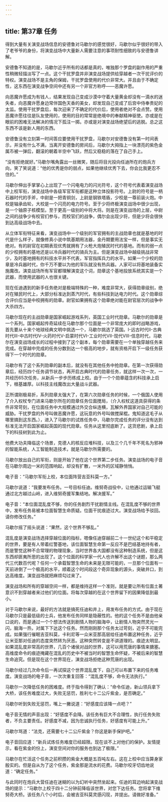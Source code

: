 ```yaml
---
---
---
```

title: 第37章 任务
---



得到大量有关演变战场信息的安德鲁对马歇尔的感觉很好，马歇尔似乎很好的带入了老爷爷的身份，将演变战场中大量新人需要注意的事项耐性细致的与安德鲁讲解。

安德鲁不知道的是，马歇尔近乎所有的话都是真的，唯独那个罗盘的副作用的严重性稍微轻描淡写了一点。这个干扰罗盘并非演变战场提供给穿越者一次干扰评价的特权。演变战场不是主角的保姆，干扰罗盘使用的代价非常大。并且由于不确定性，这东西在演变战争空间中还有另一个非官方称呼——恶魔许愿。

向恶魔许愿成为有钱人，结果发现自己变成沙漠中守着大量黄金却没有一滴水的迷失者，向恶魔许愿身边常伴国色天香的美女，却发现自己变成了后宫中侍奉贵妃的太监。使用干扰罗盘后，每次迎来了不确定的代价后，使用者绝对不会点赞。使用恶魔许愿往往是队友使用的，使用的目的常常是绝境中的奉献精神驱使。亦或是在眼前的困难无法解决的情况下孤注一掷。亦或是对演变战场绝望后的逃脱。总之这东西不该是新人用的东西。

安德鲁没有立刻第一时间答应要使用干扰罗盘，马歇尔对安德鲁没有第一时间表示，并没有什么不满，当离开安德鲁的房间后，马歇尔大拇指上一块漂亮的紫色金属币被一弹后，翻滚的朝着半空中飞跃，然后又稳稳的落在了自己手上。

“没有拒绝就好。”马歇尔嘴角露出一丝微笑，随后将目光投向任迪所在的炮兵方向，笑了笑说道：“他的优秀是你的弱点，如果他继续优秀下去，你会比我更忍不住的。”

马歇尔伸出手掌掌心上出现了一个闪电电力的闪光符号，这个符号代表着演变战场中上校军衔，演变战场中各级军官军衔都是这种立体投影符号。上尉的符号是一柄石器时代的手斧，中尉是一把青铜剑，上尉是钢铁塔盾，少校是一尊前装火炮。中校是轴承齿轮，大校是一个闪亮的电力符号。至于少将终极演变战场中很少出现，是一个铀原子核模型。至于更高一级别的中将大将。则是在演变战场的上层，中尉之间的战争少有校官们参与，而校官们的战争，偶尔会出现少将，但是少将会很快到达高级战场中去。

从立体军衔特征来看，演变战场中一个级别的军官拥有的主战勋章也就是基地的时代是什么样子，就像修真小说中筑基期用法器，金丹期要用法宝一样，但是事实无绝对。有的尉官在初期表现优秀就拥有了火枪大炮殖民时代的基地。而有的弱一点的少校拥有的基地还是以冷兵器时代的骑兵为主。但是演变战场中越级挑战非常少，及时基地拥有的科技水平并不代表，军官指挥兵力的水平。如果一个少校的勋章是冷兵器时代，你千万不要以为他的军队就没有热兵器。人家可以将基地装备实施魔改。演变战场所有军官都理解演变这个词，勋章这个基地投放系统其实是一个武器，而使用武器的人也很关键。

现在任迪遇到的新手任务绝对是极端特殊的一种，难度非常大，获得勋章级别，绝对在殖民时代上，大部分标准达到蒸汽时代，有些科技到达电力时代。这个勋章综合评价应当是中校拥有的勋章。尉官如果拥有这个勋章绝对能在尉官层次的战争中大杀四方。

马歇尔现在的主战勋章是国家崛起游戏系列，英国工业时代勋章。马歇尔的勋章是一个系列。国家崛起传奇延续在马歇尔那个位面是一个非常庞大的即时战略游戏，首先要从十来个地球经典文明中挑选一个，马歇尔挑选了英国。I-远古时代II-古典时代III-中古时代IV-火药时代V-启蒙时代VI-工业时代VII-现代VIII-信息时代，马歇尔在演变战场成长的过程中接到了这个副本，每个勋章需要在一个单独穿越任务来完成。在穿越中完成的任务分数到达一个极高的地步，就有资格开启下一级任务获得下一个时代的勋章。

马歇尔有了这个系列勋章的副本后，就没有在其他任务中抢勋章。在第一次获得勋章后，经历四个任务调节状态，再开启古典时代的勋章任务，就这样一次一次，一共经历65次任务，从新兵一步步历练成上校。由于一个个勋章蕴含的科技承上启下，根基雄厚。以科技主线魔改出大量战斗武器。

正所谓刚极易折，系列勋章太强大了，在第六次勋章任务的时候，一个俄国人使用了介入权杖专门进来马歇尔所在的勋章任务位面搅局，（介入权杖这道具获得的条件非常苛刻，在位面任务中大规模通过外交合纵连横，瓦解外界国家对自己可能的威胁。干扰罗盘的外号叫做恶魔许愿，这玩意的外号叫做搅屎棍。鬼知道这毛子从哪里搞到这东西。），进入了马歇尔的试炼任务中，马歇尔完成任务的评分没有达到标准无法开启国家崛起英国的现代勋章。任务从这里彻底断了。这货悲剧，承上启下的科技树到此为止。

他费大功夫降临这个场景，克德人的核反应堆科技，以及三个几千年不死名为邪神的智能系统，人工智能制造技术，就是马歇尔所需要的。

马歇尔放出自己的军衔，则是开始了他在这个世界第二步任务。演变战场的电子音在马歇尔周边一米的范围响起，却没有扩散，一米外的区域静悄悄。

电子音：“马歇尔军衔上校，本位面阵营吉亚科莫一方。”

马歇尔说道：“我要发布任务。一号目标任迪。维努奇战役中，让他通过运输飞艇通过北方越过山岭，进入维努奇援军集结地。解决援军。”

电子音：“本位面混乱度不够，你的任务剧烈干扰剧情主线。在混乱度不够的世界中，发布任务易被本位面智慧生命质疑。位面干扰痕迹过大。演变战场给予驳回。请你修改任务。”

马歇尔摇了摇头说道：“果然，这个世界不够乱。”

混乱度是演变战场选择穿越位面的指标，嗯像任迪穿越前二十一世纪这个和平稳定的世界，要是有人带着红警基地，该位面智慧生命第一反应不是巴结基地持有者，而是警觉这种不合常理的物理现象，当时世界各大国都没有这种制造系统，但是这东西却匪夷所思的出现了。这个位面的科学家一代人也许解不出这个谜题，那么两代三代数百代呢？任何一个承载智慧生命的未来是无限可能的，一旦那个位面有一天前进倒了一个极高的水平，顺着这个时间段这个奇异现象的源头，突破井口，到达高维度。演变战场就把麻烦勾过来了。

演变战场和所有的穿越空间一样，都是维持这样一个准则，就是要让所有位面土著意识不到穿越者来过他们的位面。将每次穿越的在这个世界留下的因果降低到最小。

对于马歇尔来说，最好的方法就是搞死任迪和井上，用发布任务的方式。由于现在马歇尔只是最低级的士兵，他发布任务同样是隐蔽性的。他的这个任务不是由他亲口说的，而是通过一个个想法传送到剧情人物的脑海中，让剧情人物突然灵光一闪，脑海一热，对属下下达这个任务。然而刚刚那个任务太过苛刻，近乎不可能完成。如果强行催眠吉亚科莫，卡利尼等一众米亚那高层给任迪布置这种任务，近乎让米亚那对任迪的态度突然转为厌恶。这种突然转变是不讲道理的。痕迹太明显。如果混乱度非常高的世界，几百个诸侯对战的世界，这可以用荒唐的事情来搪塞。高维度命令的痕迹掩藏在混乱的历史中不被当时的智慧生命怀疑，不被后来的智慧生命追究。但是现在这个世界现在，演变战场拒绝这种荒唐的出现。

马歇尔经过几次命令后一再试探这个世界混乱度下，自己可以布置下来的任务难度。演变战场的电子音，一次次重复回答：“混乱度不够，命令无法执行。”

马歇尔一次降低任务的困难度。终于指令得到了确认：“命令任迪，新山领兵拿下大桥，该任务难度过大，失败无惩罚，胜利七十二公斤紫金，是否确定。”

马歇尔听到失败无惩罚，嘴上一撇说道：“好感度应该降一点吧？”

电子音无情的声音出现：“好感度不会降。该任务有巨大不合理性，执行任务失败者，不负主要责任。好感度不减，因为忠诚执行任务，好感度有可能上升。”

马歇尔骂道：“法克，还需要七十二公斤紫金？你这是新手保护吧。”

电子音回应道：“新兵试炼任务难度已经超限。现在谈不上对他们的保护。友情提示，看在紫金的份上，演变空间对你的服务也到达了极限。”

马歇尔在忙活这个任务之前积攒的紫金大概是五百吨左右。这在上校中应当算身家殷实的。但是自从为了这个任务，紫金那是流水的花费。马歇尔咬牙切齿地说道：“确定任务。”

与此同时在炮兵大营任迪在迷糊的以为幻听中突然坐起来。任迪的耳边响起演变战场的提示：“马歇尔上校于四十二分钟前降临该世界，对您下达任务。您将拿下维努奇大桥。该任务八个小时后，会被吉亚科莫灵感闪现，并提出。请做好准备。”